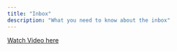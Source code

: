 ```yaml
---
title: "Inbox"
description: "What you need to know about the inbox"
---
```


[Watch Video here](https://www.loom.com/share/86683ebf11d7434c96a10aaf6a1effe8?sid=cb8bc5c5-5d22-4056-9efd-42c59d77ddc2)